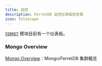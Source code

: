```yaml
---
title: 监控
description: FerretDB 监控仪表板和告警
icon: Telescope
---
```


[`FERRET`](/zh/ferret/) 模块目前有一个仪表板。

### Mongo Overview

[Mongo Overview](https://demo.pigsty.cc/d/mongo-overview)：Mongo/FerretDB 集群概览